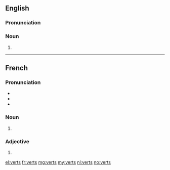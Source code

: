 ==English==

===Pronunciation===
{{rfp|lang=en}}
{{rfap|lang=en}}

===Noun===
{{head|en|plural}}

# {{plural of|vert|lang=en|nocat=1}}

----

==French==

===Pronunciation===
* {{IPA|/vɛʀ/|lang=fr}}
* {{homophones|vair|vaire|ver|verre|verres|vers|vert|lang=fr}}
* {{rhymes|ɛːʀ|lang=fr}}

===Noun===
{{head|fr|plural}} {{m-p}}

# {{plural of|vert|lang=fr|nocat=1}}

===Adjective===
{{fr-adj-form}}

# {{form of|Masculine plural form|vert|lang=fr}}

[[el:verts]]
[[fr:verts]]
[[mg:verts]]
[[my:verts]]
[[nl:verts]]
[[no:verts]]